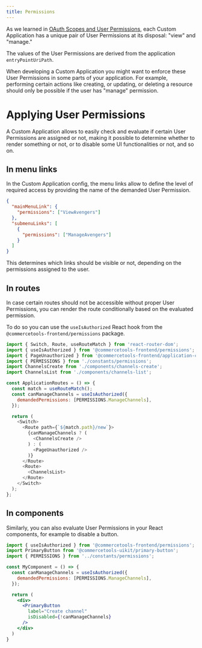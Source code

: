 ```yaml
---
title: Permissions
---
```


As we learned in [OAuth Scopes and User Permissions](/concepts/oauth-scopes-and-user-permissions), each Custom Application has a unique pair of User Permissions at its disposal: "view" and "manage."

The values of the User Permissions are derived from the application `entryPointUriPath`.

When developing a Custom Application you might want to enforce these User Permissions in some parts of your application. For example, performing certain actions like creating, or updating, or deleting a resource should only be possible if the user has "manage" permission.

# Applying User Permissions

A Custom Application allows to easily check and evaluate if certain User Permissions are assigned or not, making it possible to determine whether to render something or not, or to disable some UI functionalities or not, and so on.

## In menu links

In the Custom Application config, the menu links allow to define the level of required access by providing the name of the demanded User Permission.

```json
{
  "mainMenuLink": {
    "permissions": ["ViewAvengers"]
  },
  "submenuLinks": [
    {
      "permissions": ["ManageAvengers"]
    }
  ]
}
```

This determines which links should be visible or not, depending on the permissions assigned to the user.

## In routes

In case certain routes should not be accessible without proper User Permissions, you can render the route conditionally based on the evaluated permission.

To do so you can use the `useIsAuthorized` React hook from the `@commercetools-frontend/permissions` package.

```js title="routes.js" highlightLines="10-12"
import { Switch, Route, useRouteMatch } from 'react-router-dom';
import { useIsAuthorized } from '@commercetools-frontend/permissions';
import { PageUnauthorized } from '@commercetools-frontend/application-components';
import { PERMISSIONS } from './constants/permissions';
import ChannelsCreate from './components/channels-create';
import ChannelsList from './components/channels-list';

const ApplicationRoutes = () => {
  const match = useRouteMatch();
  const canManageChannels = useIsAuthorized({
    demandedPermissions: [PERMISSIONS.ManageChannels],
  });

  return (
    <Switch>
      <Route path={`${match.path}/new`}>
        {canManageChannels ? (
          <ChannelsCreate />
        ) : (
          <PageUnauthorized />
        )}
      </Route>
      <Route>
        <ChannelsList>
      </Route>
    </Switch>
  );
};
```

## In components

Similarly, you can also evaluate User Permissions in your React components, for example to disable a button.

```jsx
import { useIsAuthorized } from '@commercetools-frontend/permissions';
import PrimaryButton from '@commercetools-uikit/primary-button';
import { PERMISSIONS } from '../constants/permissions';

const MyComponent = () => {
  const canManageChannels = useIsAuthorized({
    demandedPermissions: [PERMISSIONS.ManageChannels],
  });

  return (
    <div>
      <PrimaryButton
        label="Create channel"
        isDisabled={!canManageChannels}
      />
    </div>
  )
}
```

